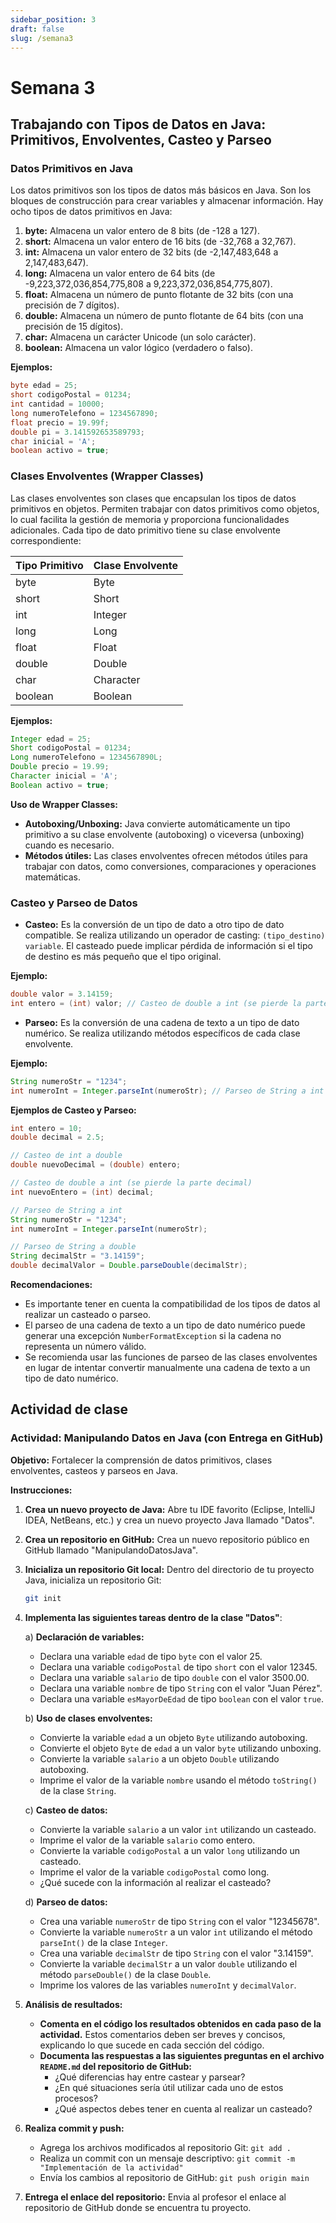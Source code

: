 ```yaml
---
sidebar_position: 3
draft: false
slug: /semana3
---
```


# Semana 3

## Trabajando con Tipos de Datos en Java: Primitivos, Envolventes, Casteo y Parseo

### Datos Primitivos en Java

Los datos primitivos son los tipos de datos más básicos en Java. Son los bloques de construcción para crear variables y almacenar información. Hay ocho tipos de datos primitivos en Java:

1. **byte:** Almacena un valor entero de 8 bits (de -128 a 127).
2. **short:** Almacena un valor entero de 16 bits (de -32,768 a 32,767).
3. **int:** Almacena un valor entero de 32 bits (de -2,147,483,648 a 2,147,483,647).
4. **long:** Almacena un valor entero de 64 bits (de -9,223,372,036,854,775,808 a 9,223,372,036,854,775,807).
5. **float:** Almacena un número de punto flotante de 32 bits (con una precisión de 7 dígitos).
6. **double:** Almacena un número de punto flotante de 64 bits (con una precisión de 15 dígitos).
7. **char:** Almacena un carácter Unicode (un solo carácter).
8. **boolean:** Almacena un valor lógico (verdadero o falso).

**Ejemplos:**

```java
byte edad = 25;
short codigoPostal = 01234;
int cantidad = 10000;
long numeroTelefono = 1234567890;
float precio = 19.99f;
double pi = 3.141592653589793;
char inicial = 'A';
boolean activo = true;
```

### Clases Envolventes (Wrapper Classes)

Las clases envolventes son clases que encapsulan los tipos de datos primitivos en objetos. Permiten trabajar con datos primitivos como objetos, lo cual facilita la gestión de memoria y proporciona funcionalidades adicionales. Cada tipo de dato primitivo tiene su clase envolvente correspondiente:

| Tipo Primitivo | Clase Envolvente |
|---|---|
| byte | Byte |
| short | Short |
| int | Integer |
| long | Long |
| float | Float |
| double | Double |
| char | Character |
| boolean | Boolean |

**Ejemplos:**

```java
Integer edad = 25;
Short codigoPostal = 01234;
Long numeroTelefono = 1234567890L;
Double precio = 19.99;
Character inicial = 'A';
Boolean activo = true;
```

**Uso de Wrapper Classes:**

* **Autoboxing/Unboxing:** Java convierte automáticamente un tipo primitivo a su clase envolvente (autoboxing) o viceversa (unboxing) cuando es necesario.
* **Métodos útiles:** Las clases envolventes ofrecen métodos útiles para trabajar con datos, como conversiones, comparaciones y operaciones matemáticas.

### Casteo y Parseo de Datos

* **Casteo:** Es la conversión de un tipo de dato a otro tipo de dato compatible. Se realiza utilizando un operador de casting: `(tipo_destino) variable`. El casteado puede implicar pérdida de información si el tipo de destino es más pequeño que el tipo original.

**Ejemplo:**

```java
double valor = 3.14159;
int entero = (int) valor; // Casteo de double a int (se pierde la parte decimal)
```

* **Parseo:** Es la conversión de una cadena de texto a un tipo de dato numérico. Se realiza utilizando métodos específicos de cada clase envolvente.

**Ejemplo:**

```java
String numeroStr = "1234";
int numeroInt = Integer.parseInt(numeroStr); // Parseo de String a int
```

**Ejemplos de Casteo y Parseo:**

```java
int entero = 10;
double decimal = 2.5;

// Casteo de int a double
double nuevoDecimal = (double) entero; 

// Casteo de double a int (se pierde la parte decimal)
int nuevoEntero = (int) decimal;

// Parseo de String a int
String numeroStr = "1234";
int numeroInt = Integer.parseInt(numeroStr);

// Parseo de String a double
String decimalStr = "3.14159";
double decimalValor = Double.parseDouble(decimalStr);
```

**Recomendaciones:**

* Es importante tener en cuenta la compatibilidad de los tipos de datos al realizar un casteado o parseo.
* El parseo de una cadena de texto a un tipo de dato numérico puede generar una excepción `NumberFormatException` si la cadena no representa un número válido.
* Se recomienda usar las funciones de parseo de las clases envolventes en lugar de intentar convertir manualmente una cadena de texto a un tipo de dato numérico.

## Actividad de clase

### Actividad: Manipulando Datos en Java (con Entrega en GitHub)

**Objetivo:** Fortalecer la comprensión de datos primitivos, clases envolventes, casteos y parseos en Java.

**Instrucciones:**

1. **Crea un nuevo proyecto de Java:** Abre tu IDE favorito (Eclipse, IntelliJ IDEA, NetBeans, etc.) y crea un nuevo proyecto Java llamado "Datos".
2. **Crea un repositorio en GitHub:** Crea un nuevo repositorio público en GitHub llamado "ManipulandoDatosJava".
3. **Inicializa un repositorio Git local:** Dentro del directorio de tu proyecto Java, inicializa un repositorio Git:
   ```bash
   git init
   ```
4. **Implementa las siguientes tareas dentro de la clase "Datos"**:

   a) **Declaración de variables:**
      - Declara una variable `edad` de tipo `byte` con el valor 25.
      - Declara una variable `codigoPostal` de tipo `short` con el valor 12345.
      - Declara una variable `salario` de tipo `double` con el valor 3500.00.
      - Declara una variable `nombre` de tipo `String` con el valor "Juan Pérez".
      - Declara una variable `esMayorDeEdad` de tipo `boolean` con el valor `true`.

   b) **Uso de clases envolventes:**
      - Convierte la variable `edad` a un objeto `Byte` utilizando autoboxing.
      - Convierte el objeto `Byte` de `edad` a un valor `byte` utilizando unboxing.
      - Convierte la variable `salario` a un objeto `Double` utilizando autoboxing.
      - Imprime el valor de la variable `nombre` usando el método `toString()` de la clase `String`.

   c) **Casteo de datos:**
      - Convierte la variable `salario` a un valor `int` utilizando un casteado.
      - Imprime el valor de la variable `salario` como entero.
      - Convierte la variable `codigoPostal` a un valor `long` utilizando un casteado.
      - Imprime el valor de la variable `codigoPostal` como long.
      - ¿Qué sucede con la información al realizar el casteado?

   d) **Parseo de datos:**
      - Crea una variable `numeroStr` de tipo `String` con el valor "12345678".
      - Convierte la variable `numeroStr` a un valor `int` utilizando el método `parseInt()` de la clase `Integer`.
      - Crea una variable `decimalStr` de tipo `String` con el valor "3.14159".
      - Convierte la variable `decimalStr` a un valor `double` utilizando el método `parseDouble()` de la clase `Double`.
      - Imprime los valores de las variables `numeroInt` y `decimalValor`.

5. **Análisis de resultados:**
   - **Comenta en el código los resultados obtenidos en cada paso de la actividad.**  Estos comentarios deben ser breves y concisos, explicando lo que sucede en cada sección del código. 
   - **Documenta las respuestas a las siguientes preguntas en el archivo `README.md` del repositorio de GitHub:**
     - ¿Qué diferencias hay entre castear y parsear?
     - ¿En qué situaciones sería útil utilizar cada uno de estos procesos?
     - ¿Qué aspectos debes tener en cuenta al realizar un casteado?

6. **Realiza commit y push:** 
   - Agrega los archivos modificados al repositorio Git: `git add .`
   - Realiza un commit con un mensaje descriptivo: `git commit -m "Implementación de la actividad"`
   - Envía los cambios al repositorio de GitHub: `git push origin main`
7. **Entrega el enlace del repositorio:**  Envia al profesor el enlace al repositorio de GitHub donde se encuentra tu proyecto.
